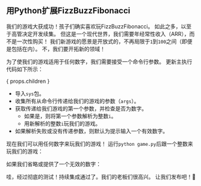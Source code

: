 
## 用Python扩展FizzBuzzFibonacci

我们的游戏大获成功！孩子们确实喜欢玩FizzBuzzFibonacci。
如此之多，以至于高管决定开发续集。
但这是一个现代世界，我们需要年经常性收入（ARR），而不是一次性购买！
我们新游戏的愿景是开放式的，不再局限于`1`到`100`之间（即便是包括在内）。
不，我们要开拓新的领域！

<FizzBuzzFibonacciOpenRules />

为了使我们的游戏适用于任何数字，我们需要接受一个命令行参数。
更新主执行代码如下所示：

{ props.children }

- 导入`sys`包。
- 收集所有从命令行传递给我们的游戏的参数（`args`）。
- 获取传递给我们游戏的第一个参数，并检查是否为数字。
  - 如果是，则将第一个参数解析为整数`i`。
  - 用新解析的整数`i`玩我们的游戏。
- 如果解析失败或没有传递参数，则默认为提示输入一个有效数字。

现在我们可以用任何数字来玩我们的游戏！
运行`python game.py`后跟一个整数来玩我们的游戏：

<FizzBuzzFibonacciOpenOutput />

如果我们省略或提供了一个无效的数字：

<FizzBuzzFibonacciOpenOutputDefault />

哇，经过彻底的测试！持续集成通过了。我们的老板们很高兴。
让我们发布吧！🚀